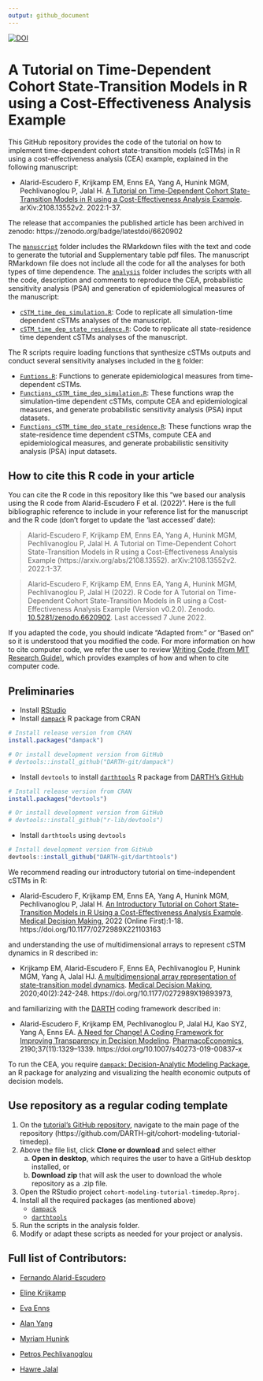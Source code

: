 ```yaml
---
output: github_document
---
```


<!-- README.md is generated from README.Rmd. Please edit that file -->
[![DOI](https://zenodo.org/badge/DOI/10.5281/zenodo.6620902.svg)](https://doi.org/10.5281/zenodo.6620902)

# A Tutorial on Time-Dependent Cohort State-Transition Models in R using a Cost-Effectiveness Analysis Example

This GitHub repository provides the code of the tutorial on how to implement time-dependent cohort state-transition models (cSTMs) in R using a cost-effectiveness analysis (CEA) example, explained in the following manuscript: 

- Alarid-Escudero F, Krijkamp EM, Enns EA, Yang A, Hunink MGM, Pechlivanoglou P, Jalal H. [A Tutorial on Time-Dependent Cohort State-Transition Models in R using a Cost-Effectiveness Analysis Example](https://arxiv.org/abs/2108.13552). arXiv:2108.13552v2. 2022:1-37.

The release that accompanies the published article has been archived in zenodo: https://zenodo.org/badge/latestdoi/6620902

The [`manuscript`](https://github.com/DARTH-git/cohort-modeling-tutorial-timedep/tree/main/manuscript) folder includes the RMarkdown files with the text and code to generate the tutorial and Supplementary table pdf files. The manuscript RMarkdown file does not include all the code for all the analyses for both types of time dependence. The [`analysis`](https://github.com/DARTH-git/cohort-modeling-tutorial-timedep/tree/main/analysis) folder includes the scripts with all the code, description and comments to reproduce the CEA, probabilistic sensitivity analysis (PSA) and generation of epidemiological measures of the manuscript:

   - [`cSTM_time_dep_simulation.R`](https://github.com/DARTH-git/cohort-modeling-tutorial-timedep/blob/main/R/cSTM_time_dep_simulation.R): Code to replicate all simulation-time dependent cSTMs analyses of the manuscript.
   - [`cSTM_time_dep_state_residence.R`](https://github.com/DARTH-git/cohort-modeling-tutorial-timedep/blob/main/R/cSTM_time_dep_state_residence.R): Code to replicate all state-residence time dependent cSTMs analyses of the manuscript.

The R scripts require loading functions that synthesize cSTMs outputs and conduct several sensitivity analyses included in the [`R`](https://github.com/DARTH-git/cohort-modeling-tutorial-timedep/tree/main/R) folder:

   - [`Funtions.R`](https://github.com/DARTH-git/cohort-modeling-tutorial-timedep/blob/main/R/Functions.R): Functions to generate epidemiological measures from time-dependent cSTMs.
   - [`Functions_cSTM_time_dep_simulation.R`](https://github.com/DARTH-git/cohort-modeling-tutorial-timedep/blob/main/R/Functions_cSTM_time_dep_simulation.R): These functions wrap the simulation-time dependent cSTMs, compute CEA and epidemiological measures, and generate probabilistic sensitivity analysis (PSA) input datasets.
   - [`Functions_cSTM_time_dep_state_residence.R`](https://github.com/DARTH-git/cohort-modeling-tutorial-timedep/blob/main/R/Functions_cSTM_time_dep_state_residence.R): These functions wrap the state-residence time dependent cSTMs, compute CEA and epidemiological measures, and generate probabilistic sensitivity analysis (PSA) input datasets.

## How to cite this R code in your article

You can cite the R code in this repository like this "we based our analysis using the R code from Alarid-Escudero F et al. (2022)". Here is the full bibliographic reference to include in your reference list for the manuscript and the R code (don't forget to update the 'last accessed' date):

> Alarid-Escudero F, Krijkamp EM, Enns EA, Yang A, Hunink MGM, Pechlivanoglou P, Jalal H. A Tutorial on Time-Dependent Cohort State-Transition Models in R using a Cost-Effectiveness Analysis Example (https://arxiv.org/abs/2108.13552). arXiv:2108.13552v2. 2022:1-37.

> Alarid-Escudero F, Krijkamp EM, Enns EA, Yang A, Hunink MGM, Pechlivanoglou P, Jalal H (2022). R Code for A Tutorial on Time-Dependent Cohort State-Transition Models in R using a Cost-Effectiveness Analysis Example (Version v0.2.0). Zenodo. [10.5281/zenodo.6620902](https://www.doi.org/10.5281/zenodo.6620902). Last accessed 7 June 2022.

If you adapted the code, you should indicate "Adapted from:" or "Based on" so it is understood that you modified the code. For more information on how to cite computer code, we refer the user to review [Writing Code (from MIT Research Guide)](https://integrity.mit.edu/handbook/writing-code), which provides examples of how and when to cite computer code.

## Preliminaries
- Install [RStudio](https://www.rstudio.com/products/rstudio/download/)
- Install [`dampack`](https://cran.r-project.org/web/packages/dampack/index.html) R package from CRAN
```r
# Install release version from CRAN
install.packages("dampack")

# Or install development version from GitHub
# devtools::install_github("DARTH-git/dampack")
```
- Install `devtools` to install [`darthtools`](https://github.com/DARTH-git/darthtools) R package from [DARTH's GitHub](https://github.com/DARTH-git)
```r
# Install release version from CRAN
install.packages("devtools")

# Or install development version from GitHub
# devtools::install_github("r-lib/devtools")
```
- Install `darthtools` using `devtools`
```r
# Install development version from GitHub
devtools::install_github("DARTH-git/darthtools")
```

We recommend reading our introductory tutorial on time-independent cSTMs in R:

- Alarid-Escudero F, Krijkamp EM, Enns EA, Yang A, Hunink MGM, Pechlivanoglou P, Jalal H. [An Introductory Tutorial on Cohort State-Transition Models in R Using a Cost-Effectiveness Analysis Example](https://journals.sagepub.com/doi/full/10.1177/0272989X221103163). [Medical Decision Making](https://journals.sagepub.com/home/mdm), 2022 (Online First):1-18. https://doi.org/10.1177/0272989X221103163

and understanding the use of multidimensional arrays to represent cSTM dynamics in R described in:

- Krijkamp EM, Alarid-Escudero F, Enns EA, Pechlivanoglou P, Hunink MGM, Yang A, Jalal HJ. [A multidimensional array representation of state-transition model dynamics](https://journals.sagepub.com/doi/full/10.1177/0272989X19893973). [Medical Decision Making](https://journals.sagepub.com/home/mdm), 2020;40(2):242-248. https://doi.org/10.1177/0272989X19893973,

and familiarizing with the [DARTH](http://darthworkgroup.com) coding framework described in:

- Alarid-Escudero F, Krijkamp EM, Pechlivanoglou P, Jalal HJ, Kao SYZ, Yang A, Enns EA. [A Need for Change! A Coding Framework for Improving Transparency in Decision Modeling](https://link.springer.com/article/10.1007/s40273-019-00837-x). [PharmacoEconomics](https://www.springer.com/journal/40273), 2190;37(11):1329–1339. https://doi.org/10.1007/s40273-019-00837-x

To run the CEA, you require [`dampack`: Decision-Analytic Modeling Package](https://cran.r-project.org/web/packages/dampack/index.html), an R package for analyzing and visualizing the health economic outputs of decision models.

## Use repository as a regular coding template
1. On the [tutorial's GitHub repository](https://github.com/DARTH-git/cohort-modeling-tutorial-timedep), navigate to the main page of the repository (https://github.com/DARTH-git/cohort-modeling-tutorial-timedep).
2. Above the file list, click **Clone or download** and select either 
    a. **Open in desktop**, which requires the user to have a GitHub desktop installed, or
    b. **Download zip** that will ask the user to download the whole repository as a .zip file.
3. Open the RStudio project `cohort-modeling-tutorial-timedep.Rproj`.
4. Install all the required packages (as mentioned above)
    - [`dampack`](https://cran.r-project.org/web/packages/dampack/index.html)
    - [`darthtools`](https://github.com/DARTH-git/darthtools)
5. Run the scripts in the analysis folder.
6. Modify or adapt these scripts as needed for your project or analysis.

## Full list of Contributors:

  * [Fernando Alarid-Escudero](https://github.com/feralaes)
  
  * [Eline Krijkamp](https://github.com/krijkamp) 

  * [Eva Enns](https://github.com/evaenns)
  
  * [Alan Yang](https://github.com/alanyang0924)  
  
  * [Myriam Hunink](http://www.erasmus-epidemiology.nl/people/profile.php?id=45)
  
  * [Petros Pechlivanoglou](https://github.com/ppehli)
  
  * [Hawre Jalal](https://github.com/hjalal)
